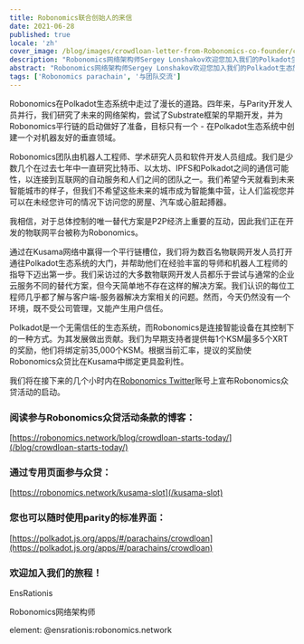 ```yaml
---
title: Robonomics联合创始人的来信
date: 2021-06-28
published: true
locale: 'zh'
cover_image: /blog/images/crowdloan-letter-from-Robonomics-co-founder/crowdloan-letter-from-Robonomics-co-founder_blog.jpg
description: "Robonomics网络架构师Sergey Lonshakov欢迎您加入我们的Polkadot生态旅程，众贷即将开始。"
abstract: "Robonomics网络架构师Sergey Lonshakov欢迎您加入我们的Polkadot生态旅程，众贷即将开始。"
tags: ['Robonomics parachain', '与团队交流']
---
```


Robonomics在Polkadot生态系统中走过了漫长的道路。四年来，与Parity开发人员并行，我们研究了未来的网络架构，尝试了Substrate框架的早期开发，并为Robonomics平行链的启动做好了准备，目标只有一个 - 在Polkadot生态系统中创建一个对机器友好的垂直领域。

Robonomics团队由机器人工程师、学术研究人员和软件开发人员组成。我们是少数几个在过去七年中一直研究比特币、以太坊、IPFS和Polkadot之间的通信可能性，以连接到互联网的自动服务和人们之间的团队之一。我们希望今天就看到未来智能城市的样子，但我们不希望这些未来的城市成为智能集中营，让人们监视您并可以在未经您许可的情况下访问您的房屋、汽车或心脏起搏器。

我相信，对于总体控制的唯一替代方案是P2P经济上重要的互动，因此我们正在开发的物联网平台被称为Robonomics。

通过在Kusama网络中赢得一个平行链槽位，我们将为数百名物联网开发人员打开通往Polkadot生态系统的大门，并帮助他们在经验丰富的导师和机器人工程师的指导下迈出第一步。我们采访过的大多数物联网开发人员都乐于尝试与通常的企业云服务不同的替代方案，但今天简单地不存在这样的解决方案。我们认识的每位工程师几乎都了解与客户端-服务器解决方案相关的问题。然而，今天仍然没有一个环境，既不受公司管理，又能产生用户信任。

Polkadot是一个无需信任的生态系统，而Robonomics是连接智能设备在其控制下的一种方式。为其发展做出贡献。我们为早期支持者提供每1个KSM最多5个XRT的奖励，他们将绑定前35,000个KSM。根据当前汇率，提议的奖励使Robonomics众贷比在Kusama中绑定更具盈利性。

我们将在接下来的几个小时内在[Robonomics Twitter](https://twitter.com/AIRA_Robonomics)账号上宣布Robonomics众贷活动的启动。

<TextCard back="transparent">

### 阅读参与Robonomics众贷活动条款的博客：

[https://robonomics.network/blog/crowdloan-starts-today/](/blog/crowdloan-starts-today/)

</TextCard>

<TextCard back="transparent">

### 通过专用页面参与众贷：

[https://robonomics.network/kusama-slot](/kusama-slot)

</TextCard>

<TextCard back="transparent">

### 您也可以随时使用parity的标准界面：

[https://polkadot.js.org/apps/#/parachains/crowdloan](https://polkadot.js.org/apps/#/parachains/crowdloan)

</TextCard>

<TextCard image="/avatars/Sergei-Lonshakov.jpg" back="transparent" imageSize="big">

### 欢迎加入我们的旅程！

EnsRationis

Robonomics网络架构师

element: @ensrationis:robonomics.network

</TextCard>